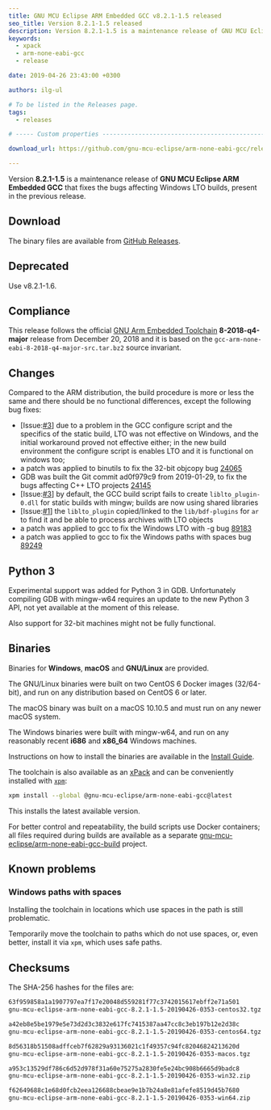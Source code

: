 ```yaml
---
title: GNU MCU Eclipse ARM Embedded GCC v8.2.1-1.5 released
seo_title: Version 8.2.1-1.5 released
description: Version 8.2.1-1.5 is a maintenance release of GNU MCU Eclipse ARM Embedded GCC.
keywords:
  - xpack
  - arm-none-eabi-gcc
  - release

date: 2019-04-26 23:43:00 +0300

authors: ilg-ul

# To be listed in the Releases page.
tags:
  - releases

# ----- Custom properties -----------------------------------------------------

download_url: https://github.com/gnu-mcu-eclipse/arm-none-eabi-gcc/releases/tag/v8.2.1-1.5/

---
```



Version **8.2.1-1.5** is a maintenance release of **GNU MCU Eclipse ARM Embedded GCC** that fixes the bugs affecting Windows LTO builds, present in the previous release.

<!-- truncate -->

<PageMetadata title={frontMatter.seo_title} />

## Download

The binary files are available from <a href={frontMatter.download_url}>GitHub Releases</a>.

## Deprecated

Use v8.2.1-1.6.

## Compliance

This release follows the official
[GNU Arm Embedded Toolchain](https://developer.arm.com/open-source/gnu-toolchain/gnu-rm)
**8-2018-q4-major** release from December 20, 2018 and it is based on the
`gcc-arm-none-eabi-8-2018-q4-major-src.tar.bz2` source invariant.

## Changes

Compared to the ARM distribution, the build procedure is more or less the
same and there should be no functional differences, except the following
bug fixes:

- [Issue:[#3](https://github.com/gnu-mcu-eclipse/arm-none-eabi-gcc-build/issues/3)]
  due to a problem in the GCC configure script and the specifics of the static
  build, LTO was not effective on Windows, and the initial workaround proved
  not effective either; in the new build environment the configure script is
  enables LTO and it is functional on windows too;
- a patch was applied to binutils to fix the 32-bit objcopy bug
  [24065](https://sourceware.org/bugzilla/show_bug.cgi?id=24065)
- GDB was built the Git commit ad0f979c9 from 2019-01-29, to fix the bugs
  affecting C++ LTO projects
  [24145](https://sourceware.org/bugzilla/show_bug.cgi?id=24145)
- [Issue:[#3](https://github.com/gnu-mcu-eclipse/arm-none-eabi-gcc-build/issues/3)]
  by default, the GCC build script fails to create `liblto_plugin-0.dll`
  for static builds with mingw; builds are now using shared libraries
- [Issue:[#1](https://github.com/gnu-mcu-eclipse/arm-none-eabi-gcc-build/issues/1)]
  the `liblto_plugin` copied/linked to the `lib/bdf-plugins` for `ar`
  to find it and be able to process archives with LTO objects
- a patch was applied to gcc to fix the Windows LTO with -g bug
  [89183](https://gcc.gnu.org/bugzilla/show_bug.cgi?id=89183)
- a patch was applied to gcc to fix the Windows paths with spaces bug
  [89249](https://gcc.gnu.org/bugzilla/show_bug.cgi?id=89249)

## Python 3

Experimental support was added for Python 3 in GDB. Unfortunately compiling
GDB with mingw-w64 requires an update to the new Python 3
API, not yet available at the moment of this release.

Also support for 32-bit machines might not be fully functional.

## Binaries

Binaries for **Windows**, **macOS** and **GNU/Linux** are provided.

The GNU/Linux binaries were built on two CentOS 6 Docker images (32/64-bit),
and run on any distribution based on CentOS 6 or later.

The macOS binary was built on a macOS 10.10.5 and must run on any newer
macOS system.

The Windows binaries were built with mingw-w64, and run on any reasonably
recent **i686** and **x86_64** Windows machines.

Instructions on how to install the binaries are available in the [Install Guide](/docs/install/).

The toolchain is also available as an
[xPack](https://www.npmjs.com/package/@gnu-mcu-eclipse/arm-none-eabi-gcc)
and can be conveniently installed with
[`xpm`](https://www.npmjs.com/package/xpm):

```sh
xpm install --global @gnu-mcu-eclipse/arm-none-eabi-gcc@latest
```

This installs the latest available version.

For better control and repeatability, the build scripts use Docker containers;
all files required during builds are available as a separate
[gnu-mcu-eclipse/arm-none-eabi-gcc-build](https://github.com/gnu-mcu-eclipse/arm-none-eabi-gcc-build)
project.

## Known problems

### Windows paths with spaces

Installing the toolchain in locations which use spaces in the path is still problematic.

Temporarily move the toolchain to paths which do not use spaces, or, even better, install it via `xpm`, which uses safe paths.

## Checksums

The SHA-256 hashes for the files are:

```txt
63f959858a1a1907797ea7f17e20048d559281f77c3742015617ebff2e71a501
gnu-mcu-eclipse-arm-none-eabi-gcc-8.2.1-1.5-20190426-0353-centos32.tgz

a42eb8e5be1979e5e73d2d3c3832e617fc7415387aa47cc8c3eb197b12e2d38c
gnu-mcu-eclipse-arm-none-eabi-gcc-8.2.1-1.5-20190426-0353-centos64.tgz

8d56318b51508adffceb7f62829a93136021c1f49357c94fc82046824213620d
gnu-mcu-eclipse-arm-none-eabi-gcc-8.2.1-1.5-20190426-0353-macos.tgz

a953c13529df786c6d52d978f31a60e75275a2830fe5e24bc908b6665d9badc8
gnu-mcu-eclipse-arm-none-eabi-gcc-8.2.1-1.5-20190426-0353-win32.zip

f62649688c1e68d0fcb2eea126688cbeae9e1b7b24a8e81afefe8519d45b7680
gnu-mcu-eclipse-arm-none-eabi-gcc-8.2.1-1.5-20190426-0353-win64.zip
```
